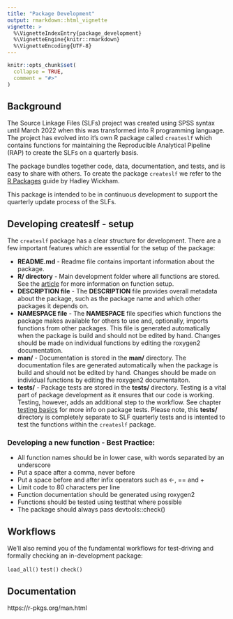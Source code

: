 ```yaml
---
title: "Package Development"
output: rmarkdown::html_vignette
vignette: >
  %\VignetteIndexEntry{package_development}
  %\VignetteEngine{knitr::rmarkdown}
  %\VignetteEncoding{UTF-8}
---
```


```r
knitr::opts_chunk$set(
  collapse = TRUE,
  comment = "#>"
)
```

## Background

The Source Linkage Files (SLFs) project was created using SPSS syntax until March 2022 when this was transformed into R programming language. The project has evolved into it's own R package called `createslf` which contains functions for maintaining the Reproducible Analytical Pipeline (RAP) to create the SLFs on a quarterly basis.

The package bundles together code, data, documentation, and tests, and is easy to share with others. To create the package `createslf` we refer to the [R Packages](https://r-pkgs.org/introduction.html) guide by Hadley Wickham. 

This package is intended to be in continuous development to support the quarterly update process of the SLFs. 

## Developing createslf - setup 

The `createslf` package has a clear structure for development. There are a few important features which are essential for the setup of the package: 

* **README.md** - Readme file contains important information about the package. 
* **R/ directory** - Main development folder where all functions are stored. See the [article](https://public-health-scotland.github.io/source-linkage-files/articles/R%20Project%20Structure.html) for more information on function setup. 
* **DESCRIPTION file** - The **DESCRIPTION** file provides overall metadata about the package, such as the package name and which other packages it depends on.
* **NAMESPACE file** - The **NAMESPACE** file specifies which functions the package makes available for others to use and, optionally, imports functions from other packages. This file is generated automatically when the package is build and should not be edited by hand. Changes should be made on individual functions by editing the roxygen2 documentation. 
* **man/** - Documentation is stored in the **man/** directory. The documentation files are generated automatically when the package is build and should not be edited by hand. Changes should be made on individual functions by editing the roxygen2 documentaiton. 
* **tests/** - Package tests are stored in the **tests/** directory. Testing is a vital part of package development as it ensures that our code is working. Testing, however, adds an additional step to the workflow. See chapter [testing basics](https://r-pkgs.org/testing-basics.html) for more info on package tests. Please note, this **tests/** directory is completely separate to SLF quarterly tests and is intented to test the functions within the `createslf` package. 

### Developing a new function -  Best Practice: 
* All function names should be in lower case, with words separated by an underscore
* Put a space after a comma, never before
* Put a space before and after infix operators such as <-, == and +
* Limit code to 80 characters per line
* Function documentation should be generated using roxygen2
* Functions should be tested using testthat where possible
* The package should always pass devtools::check()


## Workflows



We’ll also remind you of the fundamental workflows for test-driving and formally checking an in-development package: 

`load_all()`
`test()`
`check()`





## Documentation 

https://r-pkgs.org/man.html
